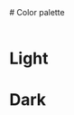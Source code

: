 
<Meta title="Color palette"/>

<StyledWrapper>
    <StyledHeaderWrapper>
        # Color palette
    </StyledHeaderWrapper>
</StyledWrapper>

<br/>
<br/>

# Light

<ColorPalette>
    <ColorItem
        title="Backgrounds"
        subtitle={'These colors are used for backgrounds and containers.'}
        colors={{
            backgroundPrimary: themeConfig.light.styleguideColors.backgroundPrimary,
            backgroundSecondary: themeConfig.light.styleguideColors.backgroundSecondary,
            backgroundTertiary: themeConfig.light.styleguideColors.backgroundTertiary,
            backgroundQuaternary: themeConfig.light.styleguideColors.backgroundQuaternary
        }}
    />
    <ColorItem
        title="Borders (lines, borders)"
        subtitle={'These colors are used for borders and lines.'}
        colors={{
            borderPrimary: themeConfig.light.styleguideColors.borderPrimary,
            borderSecondary: themeConfig.light.styleguideColors.borderPrimary,
            borderRed: themeConfig.light.styleguideColors.borderRed
        }}
    />
    <ColorItem
        title="Fills (buttons, dropdowns, inputs)"
        subtitle={'These colors are used for buttons, dropdowns, and inputs.'}
        colors={{
            fillPrimaryRed: themeConfig.light.styleguideColors.fillPrimaryRed,
            fillPrimaryRedHover: themeConfig.light.styleguideColors.fillPrimaryRedHover,
            fillPrimaryRedClick: themeConfig.light.styleguideColors.fillPrimaryRedClick,
            fillPrimaryBlue: themeConfig.light.styleguideColors.fillPrimaryBlue,
            fillPrimaryBlueHover: themeConfig.light.styleguideColors.fillPrimaryBlueHover,
            fillPrimaryBlueClick: themeConfig.light.styleguideColors.fillPrimaryBlueClick,
            fillSecondary: themeConfig.light.styleguideColors.fillSecondary,
            fillSecondaryRedHover: themeConfig.light.styleguideColors.fillSecondaryRedHover,
            fillSecondaryRedClick: themeConfig.light.styleguideColors.fillSecondaryRedClick,
            fillSecondaryBlueHover: themeConfig.light.styleguideColors.fillSecondaryBlueHover,
            fillSecondaryBlueClick: themeConfig.light.styleguideColors.fillSecondaryBlueClick,
            fillTertiary: themeConfig.light.styleguideColors.fillTertiary,
            fillGreen: themeConfig.light.styleguideColors.fillGreen,
            fillVioletGradient: themeConfig.light.styleguideColors.fillVioletGradient,
            fillBlueGradient: themeConfig.light.styleguideColors.fillBlueGradient,
            fillLoadingInTable: themeConfig.light.styleguideColors.fillLoadingInTable
        }}
    />
    <ColorItem
        title="Content (text, icons)"
        subtitle={'These colors are used for text and icons.'}
        colors={{
            fillPrimaryRed: themeConfig.light.styleguideColors.contentPrimary,
            fillPrimaryRedHover: themeConfig.light.styleguideColors.contentSecondary,
            fillPrimaryRedClick: themeConfig.light.styleguideColors.contentTertiary,
            fillPrimaryBlue: themeConfig.light.styleguideColors.contentQuaternary,
            fillPrimaryBlueHover: themeConfig.light.styleguideColors.contentOnFill,
            fillPrimaryBlueClick: themeConfig.light.styleguideColors.contentBlue,
            fillSecondary: themeConfig.light.styleguideColors.contentRed,
            fillSecondaryRedHover: themeConfig.light.styleguideColors.contentGreen,
            fillSecondaryRedClick: themeConfig.light.styleguideColors.contentViolet,
            fillSecondaryBlueHover: themeConfig.light.styleguideColors.contentYellow,
            fillSecondaryBlueClick: themeConfig.light.styleguideColors.contentWarmGreen,
            fillTertiary: themeConfig.light.styleguideColors.contentLightBlue,
        }}
    />
</ColorPalette>

# Dark

<ColorPalette>
    <ColorItem
        title="Backgrounds"
        subtitle={'These colors are used for backgrounds and containers.'}
        colors={{
            backgroundPrimary: themeConfig.dark.styleguideColors.backgroundPrimary,
            backgroundSecondary: themeConfig.dark.styleguideColors.backgroundSecondary,
            backgroundTertiary: themeConfig.dark.styleguideColors.backgroundTertiary,
            backgroundQuaternary: themeConfig.dark.styleguideColors.backgroundQuaternary
        }}
    />
    <ColorItem
        title="Borders (lines, borders)"
        subtitle={'These colors are used for borders and lines.'}
        colors={{
            borderPrimary: themeConfig.dark.styleguideColors.borderPrimary,
            borderSecondary: themeConfig.dark.styleguideColors.borderPrimary,
            borderRed: themeConfig.dark.styleguideColors.borderRed
        }}
    />
    <ColorItem
        title="Fills (buttons, dropdowns, inputs)"
        subtitle={'These colors are used for buttons, dropdowns, and inputs.'}
        colors={{
            fillPrimaryRed: themeConfig.dark.styleguideColors.fillPrimaryRed,
            fillPrimaryRedHover: themeConfig.dark.styleguideColors.fillPrimaryRedHover,
            fillPrimaryRedClick: themeConfig.dark.styleguideColors.fillPrimaryRedClick,
            fillPrimaryBlue: themeConfig.dark.styleguideColors.fillPrimaryBlue,
            fillPrimaryBlueHover: themeConfig.dark.styleguideColors.fillPrimaryBlueHover,
            fillPrimaryBlueClick: themeConfig.dark.styleguideColors.fillPrimaryBlueClick,
            fillSecondary: themeConfig.dark.styleguideColors.fillSecondary,
            fillSecondaryRedHover: themeConfig.dark.styleguideColors.fillSecondaryRedHover,
            fillSecondaryRedClick: themeConfig.dark.styleguideColors.fillSecondaryRedClick,
            fillSecondaryBlueHover: themeConfig.dark.styleguideColors.fillSecondaryBlueHover,
            fillSecondaryBlueClick: themeConfig.dark.styleguideColors.fillSecondaryBlueClick,
            fillTertiary: themeConfig.dark.styleguideColors.fillTertiary,
            fillGreen: themeConfig.dark.styleguideColors.fillGreen,
            fillVioletGradient: themeConfig.dark.styleguideColors.fillVioletGradient,
            fillBlueGradient: themeConfig.dark.styleguideColors.fillBlueGradient,
            fillLoadingInTable: themeConfig.dark.styleguideColors.fillLoadingInTable
        }}
    />
    <ColorItem
        title="Content (text, icons)"
        subtitle={'These colors are used for text and icons.'}
        colors={{
            fillPrimaryRed: themeConfig.dark.styleguideColors.contentPrimary,
            fillPrimaryRedHover: themeConfig.dark.styleguideColors.contentSecondary,
            fillPrimaryRedClick: themeConfig.dark.styleguideColors.contentTertiary,
            fillPrimaryBlue: themeConfig.dark.styleguideColors.contentQuaternary,
            fillPrimaryBlueHover: themeConfig.dark.styleguideColors.contentOnFill,
            fillPrimaryBlueClick: themeConfig.dark.styleguideColors.contentBlue,
            fillSecondary: themeConfig.dark.styleguideColors.contentRed,
            fillSecondaryRedHover: themeConfig.dark.styleguideColors.contentGreen,
            fillSecondaryRedClick: themeConfig.dark.styleguideColors.contentViolet,
            fillSecondaryBlueHover: themeConfig.dark.styleguideColors.contentYellow,
            fillSecondaryBlueClick: themeConfig.dark.styleguideColors.contentWarmGreen,
            fillTertiary: themeConfig.dark.styleguideColors.contentLightBlue,
        }}
    />
</ColorPalette>